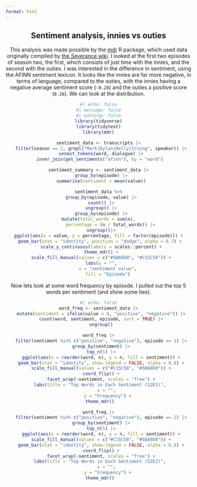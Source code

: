 ```yaml
---
format: html
---
```


<center>

::: text

## Sentiment analysis, innies vs outies

This analysis was made possible by the [mdr](https://lucymcgowan.github.io/mdr) R package, which used data originally compiled by [the Severance wiki](https://severance.wiki/). I looked at the first two episodes of season two, the first, which consists of just time with the innies, and the second with the outies. I was interested in the difference in sentiment, using the AFINN sentiment lexicon. It looks like the innies are far more negative, in terms of language, compared to the outies, with the innies having a negative average sentiment score (`-0.26`) and the outies a positive score (`0.26`). We can look at the distribution.

:::

```r
#| echo: false
#| message: false
#| warning: false
library(tidyverse)
library(tidytext)
library(mdr)

sentiment_data <- transcripts |>
  filter(season == 2, grepl("Mark|Dylan|Helly|Irving", speaker)) |>
  unnest_tokens(word, dialogue) |>
  inner_join(get_sentiments("afinn"), by = "word") 

sentiment_summary <- sentiment_data |>
  group_by(episode) |>
  summarise(sentiment = mean(value))

sentiment_data %>%
  group_by(episode, value) |>
  count() |>
  ungroup() |>
  group_by(episode) |>
  mutate(total_words = sum(n),  
         percentage = (n / total_words)) |>
  ungroup()|>
ggplot(aes(x = value, y = percentage, fill = factor(episode))) +
  geom_bar(stat = "identity", position = "dodge", alpha = 0.7) + 
  scale_y_continuous(labels = scales::percent) +
  theme_mdr() +
  scale_fill_manual(values = c("#5BA9D0", "#C15C58")) +
  labs(y = "",
       x = "sentiment value",
       fill = "Episode")
```

::: text

Now lets look at some word frequency by episode. I pulled out the top 5 words per sentiment (and show some ties). 

:::


```r
#| echo: false
word_freq <- sentiment_data |>
  mutate(sentiment = ifelse(value > 0, "positive", "negative")) |>
  count(word, sentiment, episode, sort = TRUE) |>
  ungroup()

word_freq |>
  filter(sentiment %in% c("positive", "negative"), episode == 1) |>
  group_by(sentiment) |>
  top_n(5) |>
  ggplot(aes(x = reorder(word, n), y = n, fill = sentiment)) +
  geom_bar(stat = "identity", show.legend = FALSE, alpha = 0.8) +
  scale_fill_manual(values = c("#C15C58", "#5BA9D0")) +
  coord_flip() +
  facet_wrap(~sentiment, scales = "free") +
  labs(title = "Top Words in Each Sentiment (S2E1)", 
       x = "", 
       y = "Frequency") +
  theme_mdr() 

word_freq |>
  filter(sentiment %in% c("positive", "negative"), episode == 2) |>
  group_by(sentiment) |>
  top_n(5) |>
  ggplot(aes(x = reorder(word, n), y = n, fill = sentiment)) +
  scale_fill_manual(values = c("#C15C58", "#5BA9D0")) +
  geom_bar(stat = "identity", show.legend = FALSE, alpha = 0.8) +
  coord_flip() +
  facet_wrap(~sentiment, scales = "free") +
  labs(title = "Top Words in Each Sentiment (S2E2)", 
       x = "", 
       y = "Frequency") +
  theme_mdr() 


```
</center>
